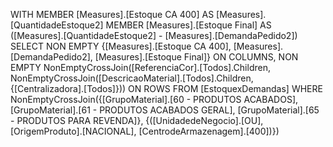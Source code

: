 WITH
MEMBER [Measures].[Estoque CA 400] AS
    [Measures].[QuantidadeEstoque2]
MEMBER [Measures].[Estoque Final] AS
    ([Measures].[QuantidadeEstoque2] - [Measures].[DemandaPedido2])
SELECT
NON EMPTY {[Measures].[Estoque CA 400], [Measures].[DemandaPedido2], [Measures].[Estoque Final]} ON COLUMNS,
NON EMPTY NonEmptyCrossJoin([ReferenciaCor].[Todos].Children, NonEmptyCrossJoin([DescricaoMaterial].[Todos].Children, {[Centralizadora].[Todos]})) ON ROWS
FROM [EstoquexDemandas]
WHERE NonEmptyCrossJoin({[GrupoMaterial].[60 - PRODUTOS ACABADOS], [GrupoMaterial].[61 - PRODUTOS ACABADOS GERAL], [GrupoMaterial].[65 - PRODUTOS PARA REVENDA]}, {([UnidadedeNegocio].[OU], [OrigemProduto].[NACIONAL], [CentrodeArmazenagem].[400])})